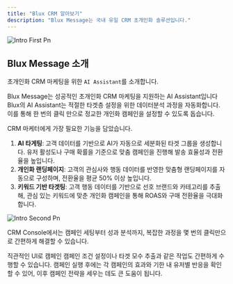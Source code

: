 ```yaml
---
title: "Blux CRM 알아보기"
description: "Blux Message는 국내 유일 CRM 초개인화 솔루션입니다."
---
```


![Intro First Pn](/images/intro_first.png)

## Blux Message 소개

초개인화 CRM 마케팅을 위한 `AI Assistant`를 소개합니다.

Blux Message는 성공적인 초개인화 CRM 마케팅을 지원하는 AI Assistant입니다 Blux의 AI Assistant는 적절한 타겟층 설정을 위한 데이터분석 과정을 자동화합니다. 이를 통해 한 번의 클릭 만으로 정교한 개인화 캠페인을 설정할 수 있도록 돕습니다.

CRM 마케터에게 가장 필요한 기능을 담았습니다.

1. **AI 타게팅**: 고객 데이터를 기반으로 AI가 자동으로 세분화된 타겟 그룹을 생성합니다. 유저 활성도나 구매 확률을 기준으로 맞춤 캠페인을 진행해 발송 효율성과 전환율을 높입니다.
2. **개인화 랜딩페이지**: 고객의 관심사와 행동 데이터를 반영한 맞춤형 랜딩페이지를 자동으로 구성하며, 전환율을 평균 50% 이상 높입니다.
3. **키워드 기반 타겟팅**: 고객 행동 데이터를 기반으로 선호 브랜드와 카테고리를 추출해, 관심 있는 키워드에 맞춘 개인화 캠페인을 통해 ROAS와 구매 전환율을 극대화합니다.

![Intro Second Pn](/images/intro_second.png)

CRM Console에서는 캠페인 세팅부터 성과 분석까지, 복잡한 과정을 몇 번의 클릭만으로 간편하게 해결할 수 있습니다.

직관적인 UI로 캠페인 캠페인 조건 설정이나 타겟 모수 추출과 같은 작업도 간편하게 수행할 수 있습니다. 캠페인 실행 후에는 각 캠페인의 효과와 기한 내 유저별 반응을 확인할 수 있어, 이후 캠페인 전략을 세우는 데도 큰 도움이 됩니다.